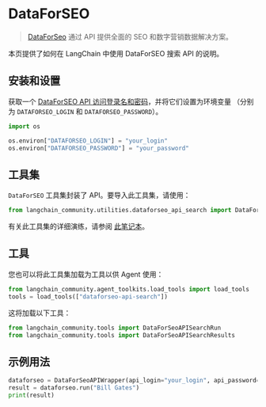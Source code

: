 # DataForSEO

>[DataForSeo](https://dataforseo.com/) 通过 API 提供全面的 SEO 和数字营销数据解决方案。

本页提供了如何在 LangChain 中使用 DataForSEO 搜索 API 的说明。

## 安装和设置

获取一个 [DataForSEO API 访问登录名和密码](https://app.dataforseo.com/register)，并将它们设置为环境变量
（分别为 `DATAFORSEO_LOGIN` 和 `DATAFORSEO_PASSWORD`）。

```python
import os

os.environ["DATAFORSEO_LOGIN"] = "your_login"
os.environ["DATAFORSEO_PASSWORD"] = "your_password"
```


## 工具集

`DataForSEO` 工具集封装了 API。要导入此工具集，请使用：

```python
from langchain_community.utilities.dataforseo_api_search import DataForSeoAPIWrapper
```

有关此工具集的详细演练，请参阅 [此笔记本](/docs/integrations/tools/dataforseo)。

## 工具

您也可以将此工具集加载为工具以供 Agent 使用：

```python
from langchain_community.agent_toolkits.load_tools import load_tools
tools = load_tools(["dataforseo-api-search"])
```

这将加载以下工具：

```python
from langchain_community.tools import DataForSeoAPISearchRun
from langchain_community.tools import DataForSeoAPISearchResults
```

## 示例用法

```python
dataforseo = DataForSeoAPIWrapper(api_login="your_login", api_password="your_password")
result = dataforseo.run("Bill Gates")
print(result)
```